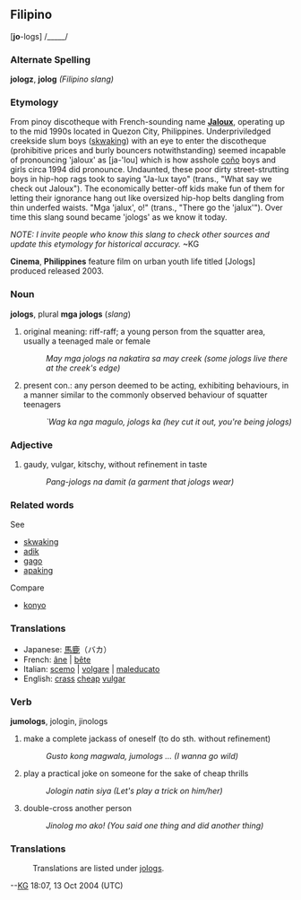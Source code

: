 ==Filipino==

['''jo'''-logs] /_____/


=== Alternate Spelling ===
'''jologz''', '''jolog'''  ''(Filipino slang)''

=== Etymology ===
From pinoy discotheque with French-sounding name '''[[Jaloux]]''', operating up to the mid 1990s located in Quezon City, Philippines. Underpriviledged creekside slum boys ([[skwaking]]) with an eye to enter the discotheque (prohibitive prices and burly bouncers notwithstanding) seemed incapable of pronouncing 'jaloux' as [ja-'lou] which is how asshole [[coño]] boys and girls circa 1994 did pronounce. Undaunted, these poor dirty street-strutting boys in hip-hop rags took to saying "Ja-lux tayo" (trans., "What say we check out Jaloux"). The economically better-off kids make fun of them for letting their ignorance hang out like oversized hip-hop belts dangling from thin underfed waists. "Mga 'jalux', o!" (trans., "There go the 'jalux'"). Over time this slang sound became 'jologs' as we know it today.

''NOTE: I invite people who know this slang to check other sources and update this etymology for historical accuracy.'' ~KG

'''Cinema''', '''Philippines''' feature film on urban youth life titled [Jologs] produced released 2003.

=== Noun ===
'''jologs''', plural '''mga jologs''' (''slang'')

# original meaning: riff-raff; a young person from the squatter area, usually a teenaged male or female 
#: ''May mga jologs na nakatira sa may creek  (some jologs live there at the creek's edge)''
# present con.: any person deemed to be acting, exhibiting behaviours, in a manner similar to the commonly observed behaviour of squatter teenagers 
#: ''`Wag ka nga magulo, jologs ka  (hey cut it out, you're being jologs)''

=== Adjective ===

# gaudy, vulgar, kitschy, without refinement in taste 
#: ''Pang-jologs na damit  (a garment that jologs wear)''

=== Related words ===
See
* [[skwaking]]
* [[adik]]
* [[gago]]
* [[apaking]]
Compare
* [[konyo]]

=== Translations ===

* Japanese: [[馬鹿]]（バカ）
* French: [[âne]] | [[bête]]
* Italian: [[scemo]] | [[volgare]] | [[maleducato]]
* English: [[crass]] [[cheap]] [[vulgar]]

=== Verb ===
'''jumologs''', jologin, jinologs

# make a complete jackass of oneself (to do sth. without refinement)
#: ''Gusto kong magwala, jumologs ...  (I wanna go wild)''
# play a practical joke on someone for the sake of cheap thrills
#: ''Jologin natin siya  (Let's play a trick on him/her)''
# double-cross another person
#: ''Jinolog mo ako!  (You said one thing and did another thing)''

=== Translations ===
:Translations are listed under [[jologs]].


--[[User:Kg|KG]] 18:07, 13 Oct 2004 (UTC)